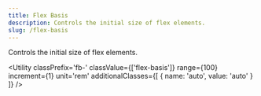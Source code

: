 ```yaml
---
title: Flex Basis
description: Controls the initial size of flex elements.
slug: /flex-basis
---
```




Controls the initial size of flex elements.

<Utility 
  classPrefix='fb-' 
  classValue={['flex-basis']}
  range={100} 
  increment={1} 
  unit='rem' 
  additionalClasses={[
    { name: 'auto', value: 'auto' }
  ]} 
/>